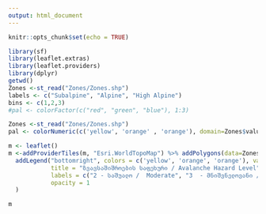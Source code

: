 ```yaml
--- 
output: html_document
---
```


```r
knitr::opts_chunk$set(echo = TRUE)
```


 
 
```r

library(sf)
library(leaflet.extras)
library(leaflet.providers)
library(dplyr)
getwd()
Zones <-st_read("Zones/Zones.shp")
labels <- c("Subalpine", "Alpine", "High Alpine")
bins <- c(1,2,3)
#pal <- colorFactor(c("red", "green", "blue"), 1:3)

Zones <-st_read("Zones/Zones.shp")
pal <- colorNumeric(c('yellow', 'orange' , 'orange'), domain=Zones$value)

m <- leaflet()
m <-addProviderTiles(m, "Esri.WorldTopoMap") %>% addPolygons(data=Zones, fillColor = ~pal(Zones$value), smoothFactor = 1, weight = 2, opacity = 1, color = "NA", fillOpacity = 0.5) %>%
  addLegend("bottomright", colors = c('yellow', 'orange', 'orange'), values= ~values,
            title = "ზვავსაშიშროების საფეხური / Avalanche Hazard Level",
            labels = c("2 - საშუალო /  Moderate", "3  - მნიშვნელოვანი / Considerable", "3  - მნიშვნელოვანი / Considerable"),
            opacity = 1
  )
```
```r
m
```

